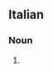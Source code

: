 {{also|spa|Spa|spá}}
==Italian==

===Noun===
{{infl|it|noun}} {{f|Inv}}

# {{abbreviation of|società per azioni|lang=it}} {{gloss|public limited company, PLC}}